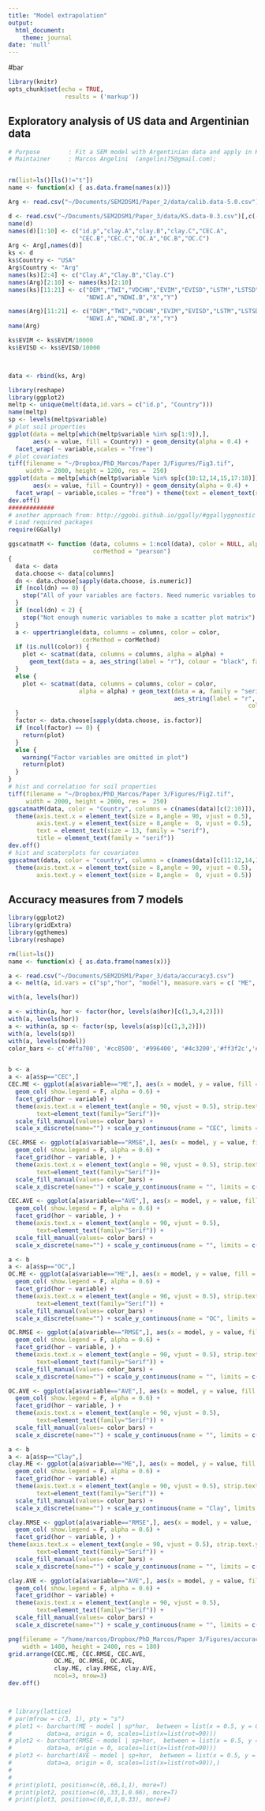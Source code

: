 ```yaml
---
title: "Model extrapolation"
output:
  html_document:
    theme: journal
date: 'null'
---
```

#bar
```r
library(knitr)
opts_chunk$set(echo = TRUE,
                results = ('markup'))
```


## Exploratory analysis of US data and Argentinian data
```r
# Purpose        : Fit a SEM model with Argentinian data and apply in KS data
# Maintainer     : Marcos Angelini  (angelini75@gmail.com); 


rm(list=ls()[ls()!="t"])
name <- function(x) { as.data.frame(names(x))}

Arg <- read.csv("~/Documents/SEM2DSM1/Paper_2/data/calib.data-5.0.csv")[,c(-1,-20)]

d <- read.csv("~/Documents/SEM2DSM1/Paper_3/data/KS.data-0.3.csv")[,c(-1)] 
name(d)
names(d)[1:10] <- c("id.p","clay.A","clay.B","clay.C","CEC.A",
                    "CEC.B","CEC.C","OC.A","OC.B","OC.C")
Arg <- Arg[,names(d)]
ks <- d
ks$Country <- "USA"
Arg$Country <- "Arg"
names(ks)[2:4] <- c("Clay.A","Clay.B","Clay.C")
names(Arg)[2:10] <- names(ks)[2:10]
names(ks)[11:21] <- c("DEM","TWI","VDCHN","EVIM","EVISD","LSTM","LSTSD",
                      "NDWI.A","NDWI.B","X","Y")

names(Arg)[11:21] <- c("DEM","TWI","VDCHN","EVIM","EVISD","LSTM","LSTSD",
                      "NDWI.A","NDWI.B","X","Y")
name(Arg)

ks$EVIM <- ks$EVIM/10000
ks$EVISD <- ks$EVISD/10000



data <- rbind(ks, Arg)

library(reshape)
library(ggplot2)
meltp <- unique(melt(data,id.vars = c("id.p", "Country")))
name(meltp)
sp <- levels(meltp$variable)
# plot soil properties
ggplot(data = meltp[which(meltp$variable %in% sp[1:9]),],
       aes(x = value, fill = Country)) + geom_density(alpha = 0.4) +
  facet_wrap( ~ variable,scales = "free")
# plot covariates
tiff(filename = "~/Dropbox/PhD_Marcos/Paper 3/Figures/Fig3.tif",
     width = 2000, height = 1200, res =  250)
ggplot(data = meltp[which(meltp$variable %in% sp[c(10:12,14,15,17:18)]),],
       aes(x = value, fill = Country)) + geom_density(alpha = 0.4) +
  facet_wrap( ~ variable,scales = "free") + theme(text = element_text(size = 13, family = "serif"))
dev.off()
#############
# another approach from: http://ggobi.github.io/ggally/#ggallyggnostic
# Load required packages
require(GGally)

ggscatmatM <- function (data, columns = 1:ncol(data), color = NULL, alpha = 1, 
                        corMethod = "pearson") 
{
  data <- data
  data.choose <- data[columns]
  dn <- data.choose[sapply(data.choose, is.numeric)]
  if (ncol(dn) == 0) {
    stop("All of your variables are factors. Need numeric variables to make scatterplot matrix.")
  }
  if (ncol(dn) < 2) {
    stop("Not enough numeric variables to make a scatter plot matrix")
  }
  a <- uppertriangle(data, columns = columns, color = color, 
                     corMethod = corMethod)
  if (is.null(color)) {
    plot <- scatmat(data, columns = columns, alpha = alpha) + 
      geom_text(data = a, aes_string(label = "r"), colour = "black", family = "serif")
  }
  else {
    plot <- scatmat(data, columns = columns, color = color, 
                    alpha = alpha) + geom_text(data = a, family = "serif", 
                                               aes_string(label = "r", 
                                                                    color = "colorcolumn")) + labs(color = color)
  }
  factor <- data.choose[sapply(data.choose, is.factor)]
  if (ncol(factor) == 0) {
    return(plot)
  }
  else {
    warning("Factor variables are omitted in plot")
    return(plot)
  }
}
# hist and correlation for soil properties
tiff(filename = "~/Dropbox/PhD_Marcos/Paper 3/Figures/Fig2.tif",
     width = 2000, height = 2000, res =  250)
ggscatmatM(data, color = "Country", columns = c(names(data)[c(2:10)]), alpha = 0.10) + 
  theme(axis.text.x = element_text(size = 8,angle = 90, vjust = 0.5), 
        axis.text.y = element_text(size = 8,angle =  0, vjust = 0.5),
        text = element_text(size = 13, family = "serif"),
        title = element_text(family = "serif"))
dev.off()
# hist and scaterplots for covariates
ggscatmat(data, color = "country", columns = c(names(data)[c(11:12,14,15,17:21)]), alpha = 0.10) + 
  theme(axis.text.x = element_text(size = 8,angle = 90, vjust = 0.5),
        axis.text.y = element_text(size = 8,angle =  0, vjust = 0.5))
```

## Accuracy measures from 7 models
```r
library(ggplot2)
library(gridExtra)
library(ggthemes)
library(reshape)

rm(list=ls())
name <- function(x) { as.data.frame(names(x))}

a <- read.csv("~/Documents/SEM2DSM1/Paper_3/data/accuracy3.csv")
a <- melt(a, id.vars = c("sp","hor", "model"), measure.vars = c( "ME", "RMSE", "AVE"))

with(a, levels(hor))

a <- within(a, hor <- factor(hor, levels(a$hor)[c(1,3,4,2)]))
with(a, levels(hor))
a <- within(a, sp <- factor(sp, levels(a$sp)[c(1,3,2)]))
with(a, levels(sp))
with(a, levels(model))
color_bars <- c('#ffa700', '#cc8500', '#996400', '#4c3200','#ff3f2c','#ab2419','#808080')


b <- a
a <- a[a$sp=="CEC",]
CEC.ME <- ggplot(a[a$variable=="ME",], aes(x = model, y = value, fill = model)) +
  geom_col( show.legend = F, alpha = 0.6) + 
  facet_grid(hor ~ variable) + 
  theme(axis.text.x = element_text(angle = 90, vjust = 0.5), strip.text.y = element_blank(),
        text=element_text(family="Serif"))+
  scale_fill_manual(values= color_bars) +
  scale_x_discrete(name="") + scale_y_continuous(name = "CEC", limits = c(-3.5,3))

CEC.RMSE <- ggplot(a[a$variable=="RMSE",], aes(x = model, y = value, fill = model)) +
  geom_col( show.legend = F, alpha = 0.6) +
  facet_grid(hor ~ variable, ) + 
  theme(axis.text.x = element_text(angle = 90, vjust = 0.5), strip.text.y = element_blank(),
        text=element_text(family="Serif"))+
  scale_fill_manual(values= color_bars) +
  scale_x_discrete(name="") + scale_y_continuous(name = "", limits = c(0,8))

CEC.AVE <- ggplot(a[a$variable=="AVE",], aes(x = model, y = value, fill = model)) +
  geom_col( show.legend = F, alpha = 0.6) +
  facet_grid(hor ~ variable, ) + 
  theme(axis.text.x = element_text(angle = 90, vjust = 0.5), 
        text=element_text(family="Serif")) +
  scale_fill_manual(values= color_bars) +
  scale_x_discrete(name="") + scale_y_continuous(name = "", limits = c(-0.3,0.55))

a <- b
a <- a[a$sp=="OC",]
OC.ME <- ggplot(a[a$variable=="ME",], aes(x = model, y = value, fill = model)) +
  geom_col( show.legend = F, alpha = 0.6) + 
  facet_grid(hor ~ variable) + 
  theme(axis.text.x = element_text(angle = 90, vjust = 0.5), strip.text.y = element_blank(),
        text=element_text(family="Serif")) +
  scale_fill_manual(values= color_bars) +
  scale_x_discrete(name="") + scale_y_continuous(name = "OC", limits = c(-0.31,0.30))

OC.RMSE <- ggplot(a[a$variable=="RMSE",], aes(x = model, y = value, fill = model)) +
  geom_col( show.legend = F, alpha = 0.6) +
  facet_grid(hor ~ variable, ) + 
  theme(axis.text.x = element_text(angle = 90, vjust = 0.5), strip.text.y = element_blank(),
        text=element_text(family="Serif")) +
  scale_fill_manual(values= color_bars) +
  scale_x_discrete(name="") + scale_y_continuous(name = "", limits = c(0,0.8))

OC.AVE <- ggplot(a[a$variable=="AVE",], aes(x = model, y = value, fill = model)) +
  geom_col( show.legend = F, alpha = 0.6) +
  facet_grid(hor ~ variable, ) + 
  theme(axis.text.x = element_text(angle = 90, vjust = 0.5),
        text=element_text(family="Serif")) +
  scale_fill_manual(values= color_bars) +
  scale_x_discrete(name="") + scale_y_continuous(name = "", limits = c(-0.3,1))

a <- b
a <- a[a$sp=="Clay",]
clay.ME <- ggplot(a[a$variable=="ME",], aes(x = model, y = value, fill = model)) +
  geom_col( show.legend = F, alpha = 0.6) + 
  facet_grid(hor ~ variable) + 
  theme(axis.text.x = element_text(angle = 90, vjust = 0.5), strip.text.y = element_blank(),
        text=element_text(family="Serif")) +
  scale_fill_manual(values= color_bars) +
  scale_x_discrete(name="") + scale_y_continuous(name = "Clay", limits = c(-5,5))

clay.RMSE <- ggplot(a[a$variable=="RMSE",], aes(x = model, y = value, fill = model)) +
  geom_col( show.legend = F, alpha = 0.6) +
  facet_grid(hor ~ variable, ) + 
theme(axis.text.x = element_text(angle = 90, vjust = 0.5), strip.text.y = element_blank(),
        text=element_text(family="Serif")) +
  scale_fill_manual(values= color_bars) +
  scale_x_discrete(name="") + scale_y_continuous(name = "", limits = c(0,11))

clay.AVE <- ggplot(a[a$variable=="AVE",], aes(x = model, y = value, fill = model)) +
  geom_col( show.legend = F, alpha = 0.6) +
  facet_grid(hor ~ variable) + 
  theme(axis.text.x = element_text(angle = 90, vjust = 0.5),
        text=element_text(family="Serif")) +
  scale_fill_manual(values= color_bars) + 
  scale_x_discrete(name="") + scale_y_continuous(name = "", limits = c(-0.1,0.8))

png(filename = "/home/marcos/Dropbox/PhD_Marcos/Paper 3/Figures/accuracy_measures.png",
    width = 1400, height = 2400, res = 180)
grid.arrange(CEC.ME, CEC.RMSE, CEC.AVE,
             OC.ME, OC.RMSE, OC.AVE,
             clay.ME, clay.RMSE, clay.AVE,
             ncol=3, nrow=3)
dev.off()



# library(lattice)
# par(mfrow = c(3, 1), pty = "s")
# plot1 <- barchart(ME ~ model | sp*hor,  between = list(x = 0.5, y = 0),
#          data=a, origin = 0, scales=list(x=list(rot=90))) 
# plot2 <- barchart(RMSE ~ model | sp+hor,  between = list(x = 0.5, y = 0),
#          data=a, origin = 0, scales=list(x=list(rot=90)))
# plot3 <- barchart(AVE ~ model | sp+hor,  between = list(x = 0.5, y = 0),
#          data=a, origin = 0, scales=list(x=list(rot=90)),)
# 
# 
# print(plot1, position=c(0,.66,1,1), more=T)
# print(plot2, position=c(0,.33,1,0.66), more=T)
# print(plot3, position=c(0,0,1,0.33), more=F)
```

